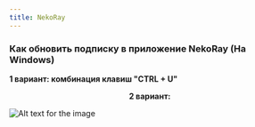 ```yaml
---
title: NekoRay
---
```





### Как обновить подписку в приложение NekoRay (На Windows)
<b>1 вариант: комбинация клавиш "CTRL + U"</b>


<b><center>2 вариант:</center></b>


![Alt text for the image](https://vpnghost.space/manual/nekoray.jpg)